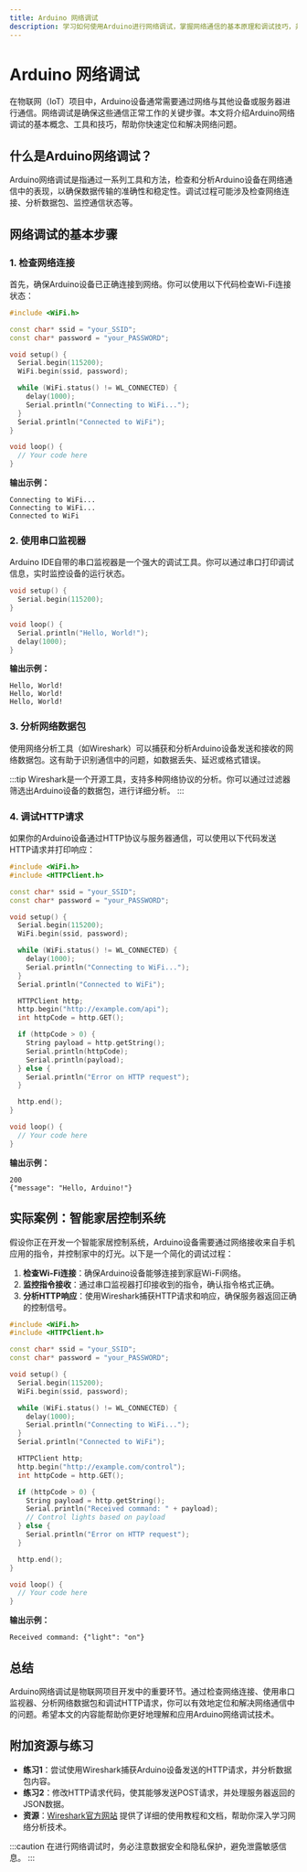 ```yaml
---
title: Arduino 网络调试
description: 学习如何使用Arduino进行网络调试，掌握网络通信的基本原理和调试技巧，并通过实际案例加深理解。
---
```


# Arduino 网络调试

在物联网（IoT）项目中，Arduino设备通常需要通过网络与其他设备或服务器进行通信。网络调试是确保这些通信正常工作的关键步骤。本文将介绍Arduino网络调试的基本概念、工具和技巧，帮助你快速定位和解决网络问题。

## 什么是Arduino网络调试？

Arduino网络调试是指通过一系列工具和方法，检查和分析Arduino设备在网络通信中的表现，以确保数据传输的准确性和稳定性。调试过程可能涉及检查网络连接、分析数据包、监控通信状态等。

## 网络调试的基本步骤

### 1. 检查网络连接

首先，确保Arduino设备已正确连接到网络。你可以使用以下代码检查Wi-Fi连接状态：

```cpp
#include <WiFi.h>

const char* ssid = "your_SSID";
const char* password = "your_PASSWORD";

void setup() {
  Serial.begin(115200);
  WiFi.begin(ssid, password);

  while (WiFi.status() != WL_CONNECTED) {
    delay(1000);
    Serial.println("Connecting to WiFi...");
  }
  Serial.println("Connected to WiFi");
}

void loop() {
  // Your code here
}
```

**输出示例：**
```
Connecting to WiFi...
Connecting to WiFi...
Connected to WiFi
```

### 2. 使用串口监视器

Arduino IDE自带的串口监视器是一个强大的调试工具。你可以通过串口打印调试信息，实时监控设备的运行状态。

```cpp
void setup() {
  Serial.begin(115200);
}

void loop() {
  Serial.println("Hello, World!");
  delay(1000);
}
```

**输出示例：**
```
Hello, World!
Hello, World!
Hello, World!
```

### 3. 分析网络数据包

使用网络分析工具（如Wireshark）可以捕获和分析Arduino设备发送和接收的网络数据包。这有助于识别通信中的问题，如数据丢失、延迟或格式错误。

:::tip
Wireshark是一个开源工具，支持多种网络协议的分析。你可以通过过滤器筛选出Arduino设备的数据包，进行详细分析。
:::

### 4. 调试HTTP请求

如果你的Arduino设备通过HTTP协议与服务器通信，可以使用以下代码发送HTTP请求并打印响应：

```cpp
#include <WiFi.h>
#include <HTTPClient.h>

const char* ssid = "your_SSID";
const char* password = "your_PASSWORD";

void setup() {
  Serial.begin(115200);
  WiFi.begin(ssid, password);

  while (WiFi.status() != WL_CONNECTED) {
    delay(1000);
    Serial.println("Connecting to WiFi...");
  }
  Serial.println("Connected to WiFi");

  HTTPClient http;
  http.begin("http://example.com/api");
  int httpCode = http.GET();

  if (httpCode > 0) {
    String payload = http.getString();
    Serial.println(httpCode);
    Serial.println(payload);
  } else {
    Serial.println("Error on HTTP request");
  }

  http.end();
}

void loop() {
  // Your code here
}
```

**输出示例：**
```
200
{"message": "Hello, Arduino!"}
```

## 实际案例：智能家居控制系统

假设你正在开发一个智能家居控制系统，Arduino设备需要通过网络接收来自手机应用的指令，并控制家中的灯光。以下是一个简化的调试过程：

1. **检查Wi-Fi连接**：确保Arduino设备能够连接到家庭Wi-Fi网络。
2. **监控指令接收**：通过串口监视器打印接收到的指令，确认指令格式正确。
3. **分析HTTP响应**：使用Wireshark捕获HTTP请求和响应，确保服务器返回正确的控制信号。

```cpp
#include <WiFi.h>
#include <HTTPClient.h>

const char* ssid = "your_SSID";
const char* password = "your_PASSWORD";

void setup() {
  Serial.begin(115200);
  WiFi.begin(ssid, password);

  while (WiFi.status() != WL_CONNECTED) {
    delay(1000);
    Serial.println("Connecting to WiFi...");
  }
  Serial.println("Connected to WiFi");

  HTTPClient http;
  http.begin("http://example.com/control");
  int httpCode = http.GET();

  if (httpCode > 0) {
    String payload = http.getString();
    Serial.println("Received command: " + payload);
    // Control lights based on payload
  } else {
    Serial.println("Error on HTTP request");
  }

  http.end();
}

void loop() {
  // Your code here
}
```

**输出示例：**
```
Received command: {"light": "on"}
```

## 总结

Arduino网络调试是物联网项目开发中的重要环节。通过检查网络连接、使用串口监视器、分析网络数据包和调试HTTP请求，你可以有效地定位和解决网络通信中的问题。希望本文的内容能帮助你更好地理解和应用Arduino网络调试技术。

## 附加资源与练习

- **练习1**：尝试使用Wireshark捕获Arduino设备发送的HTTP请求，并分析数据包内容。
- **练习2**：修改HTTP请求代码，使其能够发送POST请求，并处理服务器返回的JSON数据。
- **资源**：[Wireshark官方网站](https://www.wireshark.org/) 提供了详细的使用教程和文档，帮助你深入学习网络分析技术。

:::caution
在进行网络调试时，务必注意数据安全和隐私保护，避免泄露敏感信息。
:::